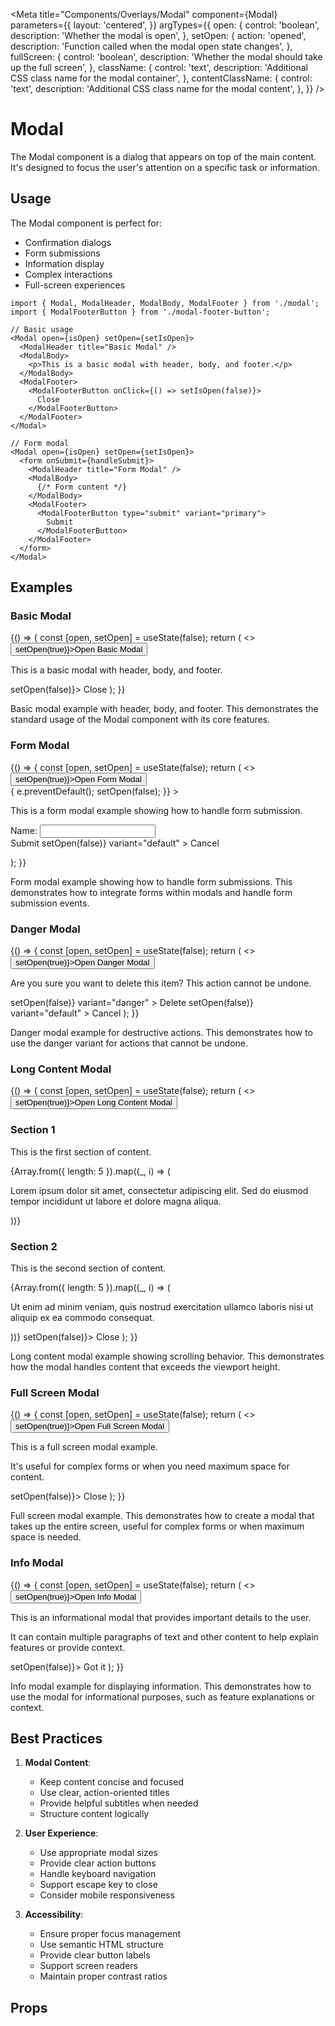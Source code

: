 
<Meta
  title="Components/Overlays/Modal"
  component={Modal}
  parameters={{
    layout: 'centered',
  }}
  argTypes={{
    open: {
      control: 'boolean',
      description: 'Whether the modal is open',
    },
    setOpen: {
      action: 'opened',
      description: 'Function called when the modal open state changes',
    },
    fullScreen: {
      control: 'boolean',
      description: 'Whether the modal should take up the full screen',
    },
    className: {
      control: 'text',
      description: 'Additional CSS class name for the modal container',
    },
    contentClassName: {
      control: 'text',
      description: 'Additional CSS class name for the modal content',
    },
  }}
/>

# Modal

The Modal component is a dialog that appears on top of the main content.
It's designed to focus the user's attention on a specific task or information.

## Usage

The Modal component is perfect for:

- Confirmation dialogs
- Form submissions
- Information display
- Complex interactions
- Full-screen experiences

```tsx
import { Modal, ModalHeader, ModalBody, ModalFooter } from './modal';
import { ModalFooterButton } from './modal-footer-button';

// Basic usage
<Modal open={isOpen} setOpen={setIsOpen}>
  <ModalHeader title="Basic Modal" />
  <ModalBody>
    <p>This is a basic modal with header, body, and footer.</p>
  </ModalBody>
  <ModalFooter>
    <ModalFooterButton onClick={() => setIsOpen(false)}>
      Close
    </ModalFooterButton>
  </ModalFooter>
</Modal>

// Form modal
<Modal open={isOpen} setOpen={setIsOpen}>
  <form onSubmit={handleSubmit}>
    <ModalHeader title="Form Modal" />
    <ModalBody>
      {/* Form content */}
    </ModalBody>
    <ModalFooter>
      <ModalFooterButton type="submit" variant="primary">
        Submit
      </ModalFooterButton>
    </ModalFooter>
  </form>
</Modal>
```

## Examples

### Basic Modal

<Story name="Basic">
  {() => {
    const [open, setOpen] = useState(false);
    return (
      <>
        <Button onClick={() => setOpen(true)}>Open Basic Modal</Button>
        <Modal open={open} setOpen={setOpen}>
          <ModalHeader title="Basic Modal" />
          <ModalBody>
            <p>This is a basic modal with header, body, and footer.</p>
          </ModalBody>
          <ModalFooter>
            <ModalFooterButton onClick={() => setOpen(false)}>
              Close
            </ModalFooterButton>
          </ModalFooter>
        </Modal>
      </>
    );
  }}
</Story>

Basic modal example with header, body, and footer.
This demonstrates the standard usage of the Modal component with its core features.

### Form Modal

<Story name="Form">
  {() => {
    const [open, setOpen] = useState(false);
    return (
      <>
        <Button onClick={() => setOpen(true)}>Open Form Modal</Button>
        <Modal open={open} setOpen={setOpen}>
          <form
            onSubmit={(e) => {
              e.preventDefault();
              setOpen(false);
            }}
          >
            <ModalHeader
              title="Form Modal"
              subtitle="This modal contains a form with submit and cancel actions"
            />
            <ModalBody>
              <p>
                This is a form modal example showing how to handle form
                submission.
              </p>
              <div style={{ marginTop: '20px' }}>
                <label>
                  Name:
                  <input type="text" style={{ marginLeft: '8px' }} />
                </label>
              </div>
            </ModalBody>
            <ModalFooter>
              <ModalFooterButton
                data-testid="submit-button"
                type="submit"
                variant="primary"
              >
                Submit
              </ModalFooterButton>
              <ModalFooterButton
                data-testid="cancel-button"
                onClick={() => setOpen(false)}
                variant="default"
              >
                Cancel
              </ModalFooterButton>
            </ModalFooter>
          </form>
        </Modal>
      </>
    );
  }}
</Story>

Form modal example showing how to handle form submissions.
This demonstrates how to integrate forms within modals and handle form submission events.

### Danger Modal

<Story name="Danger">
  {() => {
    const [open, setOpen] = useState(false);
    return (
      <>
        <Button onClick={() => setOpen(true)}>Open Danger Modal</Button>
        <Modal open={open} setOpen={setOpen}>
          <ModalHeader
            title="Delete Confirmation"
            subtitle="This action cannot be undone"
            variant="danger"
          />
          <ModalBody variant="danger">
            <p>
              Are you sure you want to delete this item? This action cannot be
              undone.
            </p>
          </ModalBody>
          <ModalFooter>
            <ModalFooterButton
              data-testid="delete-button"
              onClick={() => setOpen(false)}
              variant="danger"
            >
              Delete
            </ModalFooterButton>
            <ModalFooterButton
              data-testid="cancel-button"
              onClick={() => setOpen(false)}
              variant="default"
            >
              Cancel
            </ModalFooterButton>
          </ModalFooter>
        </Modal>
      </>
    );
  }}
</Story>

Danger modal example for destructive actions.
This demonstrates how to use the danger variant for actions that cannot be undone.

### Long Content Modal

<Story name="LongContent">
  {() => {
    const [open, setOpen] = useState(false);
    return (
      <>
        <Button onClick={() => setOpen(true)}>Open Long Content Modal</Button>
        <Modal open={open} setOpen={setOpen}>
          <ModalHeader
            title="Long Content Modal"
            subtitle="This modal demonstrates scrolling behavior"
          />
          <ModalBody>
            <h3>Section 1</h3>
            <p>This is the first section of content.</p>
            {Array.from({ length: 5 }).map((_, i) => (
              <p key={i}>
                Lorem ipsum dolor sit amet, consectetur adipiscing elit. Sed do
                eiusmod tempor incididunt ut labore et dolore magna aliqua.
              </p>
            ))}
            <h3>Section 2</h3>
            <p>This is the second section of content.</p>
            {Array.from({ length: 5 }).map((_, i) => (
              <p key={i}>
                Ut enim ad minim veniam, quis nostrud exercitation ullamco
                laboris nisi ut aliquip ex ea commodo consequat.
              </p>
            ))}
          </ModalBody>
          <ModalFooter>
            <ModalFooterButton onClick={() => setOpen(false)}>
              Close
            </ModalFooterButton>
          </ModalFooter>
        </Modal>
      </>
    );
  }}
</Story>

Long content modal example showing scrolling behavior.
This demonstrates how the modal handles content that exceeds the viewport height.

### Full Screen Modal

<Story name="FullScreen">
  {() => {
    const [open, setOpen] = useState(false);
    return (
      <>
        <Button onClick={() => setOpen(true)}>Open Full Screen Modal</Button>
        <Modal open={open} setOpen={setOpen} fullScreen>
          <ModalHeader
            title="Full Screen Modal"
            subtitle="This modal takes up the entire screen"
          />
          <ModalBody>
            <p>This is a full screen modal example.</p>
            <p>
              It's useful for complex forms or when you need maximum space for
              content.
            </p>
          </ModalBody>
          <ModalFooter>
            <ModalFooterButton onClick={() => setOpen(false)}>
              Close
            </ModalFooterButton>
          </ModalFooter>
        </Modal>
      </>
    );
  }}
</Story>

Full screen modal example.
This demonstrates how to create a modal that takes up the entire screen,
useful for complex forms or when maximum space is needed.

### Info Modal

<Story name="Info">
  {() => {
    const [open, setOpen] = useState(false);
    return (
      <>
        <Button onClick={() => setOpen(true)}>Open Info Modal</Button>
        <Modal open={open} setOpen={setOpen}>
          <ModalHeader
            title="Information"
            subtitle="Important details about this feature"
          />
          <ModalBody>
            <p>
              This is an informational modal that provides important details to
              the user.
            </p>
            <p>
              It can contain multiple paragraphs of text and other content to
              help explain features or provide context.
            </p>
          </ModalBody>
          <ModalFooter>
            <ModalFooterButton onClick={() => setOpen(false)}>
              Got it
            </ModalFooterButton>
          </ModalFooter>
        </Modal>
      </>
    );
  }}
</Story>

Info modal example for displaying information.
This demonstrates how to use the modal for informational purposes,
such as feature explanations or context.

## Best Practices

1. **Modal Content**:

   - Keep content concise and focused
   - Use clear, action-oriented titles
   - Provide helpful subtitles when needed
   - Structure content logically

2. **User Experience**:

   - Use appropriate modal sizes
   - Provide clear action buttons
   - Handle keyboard navigation
   - Support escape key to close
   - Consider mobile responsiveness

3. **Accessibility**:
   - Ensure proper focus management
   - Use semantic HTML structure
   - Provide clear button labels
   - Support screen readers
   - Maintain proper contrast ratios

## Props

<Controls />
